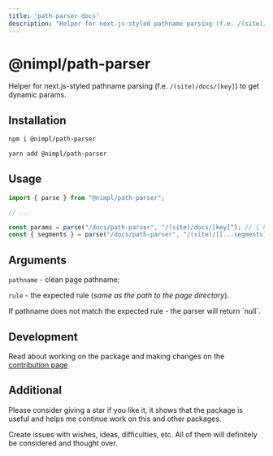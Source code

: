 ```yaml
---
title: 'path-parser docs'
description: "Helper for next.js-styled pathname parsing (f.e. /(site)/docs/[key]) to get dynamic params"
---
```


# @nimpl/path-parser

<PackageLinks npmName="@nimpl/path-parser" githubName="nimpl-path-parser" />

Helper for next.js-styled pathname parsing (f.e. `/(site)/docs/[key]`) to get dynamic params.

## Installation

```bash switcher tab="npm"
npm i @nimpl/path-parser
```

```bash switcher tab="yarn"
yarn add @nimpl/path-parser
```

## Usage

```ts
import { parse } from "@nimpl/path-parser";

// ...

const params = parse("/docs/path-parser", "/(site)/docs/[key]"); // { key: 'path-parser' }
const { segments } = parse("/docs/path-parser", "/(site)/[[...segments]]"); // { segments: ['docs', 'path-parser'] }
```

## Arguments

`pathname` - clean page pathname;

`rule` - the expected rule (_same as the path to the page directory_).

<Hint>
If pathname does not match the expected rule - the parser will return `null`.
</Hint>

## Development

Read about working on the package and making changes on the [contribution page](/contribution)

## Additional

Please consider giving a star if you like it, it shows that the package is useful and helps me continue work on this and other packages.

Create issues with wishes, ideas, difficulties, etc. All of them will definitely be considered and thought over.
